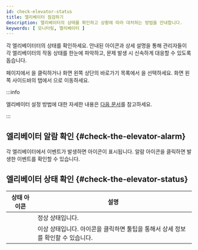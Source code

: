 ```yaml
---
id: check-elevator-status
title: 엘리베이터 점검하기
description: 엘리베이터의 상태를 확인하고 상황에 따라 대처하는 방법을 안내합니다.
keywords: [ 모니터링, 엘리베이터 ]
---
```


각 엘리베이터터의 상태를 확인하세요. 안내된 아이콘과 상세 설명을 통해 관리자들이 각 엘리베이터의 작동 상태를 한눈에 파악하고, 문제 발생 시 신속하게 대응할 수 있도록 돕습니다.

<Cmd sid='common.header.launcher' /> 페이지에서 <Cmd sid='common.header.arena' />을 클릭하거나 화면 왼쪽 상단의 바로가기 목록에서 <Cmd sid='common.header.arena' />을 선택하세요. 화면 왼쪽 사이드바의 <Cmd sid='arena.tree.door.title' /> 탭에서 <Cmd sid='arena.tree.door.allElevatorGroups' />으로 이동하세요.

:::info

엘리베이터 설정 방법에 대한 자세한 내용은 [다음 문서](#)를 참고하세요.

:::

## 엘리베이터 알람 확인 {#check-the-elevator-alarm}

각 엘리베이터에서 이벤트가 발생하면 <IcErr width='20px' height='20px' /> 아이콘이 표시됩니다. 알람 아이콘을 클릭하면 발생한 이벤트를 확인할 수 있습니다.

## 엘리베이터 상태 확인 {#check-the-elevator-status}

<div className='col2--20-80 overflow-x'>

| 상태 아이콘 | 설명 |
| :--: | -- |
| <StatusOK/> | 정상 상태입니다. |
| <StatusFail /> | 이상 상태입니다. 아이콘을 클릭하면 툴팁을 통해서 상세 정보를 확인할 수 있습니다.  |

</div>